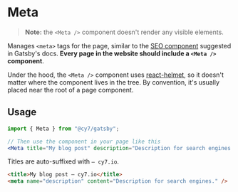 
<Meta title="Gatsby / Meta" />

# Meta

> **Note:** the `<Meta />` component doesn't render any visible elements.

Manages `<meta>` tags for the page, similar to the [SEO component](https://www.gatsbyjs.org/docs/add-seo-component/) suggested in Gatsby's docs. **Every page in the website should include a `<Meta />` component**.

Under the hood, the `<Meta />` component uses [react-helmet](https://github.com/nfl/react-helmet), so it doesn't matter where the component lives in the tree. By convention, it's usually placed near the root of a page component.

## Usage

```jsx
import { Meta } from "@cy7/gatsby";

// Then use the component in your page like this
<Meta title="My blog post" description="Description for search engines." />
```

Titles are auto-suffixed with `— cy7.io`.

```html
<title>My blog post — cy7.io</title>
<meta name="description" content="Description for search engines." />
```
